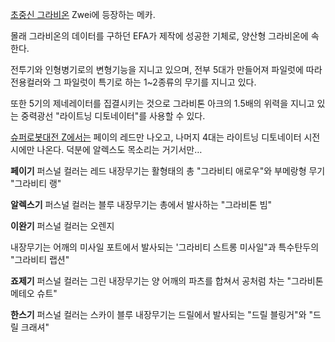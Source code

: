 [[초중신 그라비온]] Zwei에 등장하는 메카.

몰래 그라비온의 데이터를 구하던 EFA가 제작에 성공한 기체로, 양산형 그라비온에 속한다.

전투기와 인형병기로의 변형기능을 지니고 있으며, 전부 5대가 만들어져 파일럿에 따라 전용컬러와 그 파일럿이 특기로 하는 1~2종류의 무기를 지니고 있다.

또한 5기의 제네레이터를 집결시키는 것으로 그라비톤 아크의 1.5배의 위력을 지니고 있는 중력광선 "라이트닝 디토네이터"를 사용할 수 있다.

[[슈퍼로봇대전 Z]]에서는 페이의 레드만 나오고, 나머지 4대는 라이트닝 디토네이터 시전시에만 나온다. 덕분에 알렉스도 목소리는 거기서만…

'''페이기'''
퍼스널 컬러는 레드
내장무기는 활형태의 총 "그라비티 애로우"와 부메랑형 무기 "그라비티 랭"

'''알렉스기'''
퍼스널 컬러는 블루
내장무기는 총에서 발사하는 "그라비톤 빔"

'''이완기'''
퍼스널 컬러는 오렌지

내장무기는 어깨의 미사일 포트에서 발사되는 '그라비티 스트롱 미사일"과 특수탄두의 "그라비티 랩션"

'''죠제기'''
퍼스널 컬러는 그린
내장무기는 양 어깨의 파츠를 합쳐서 공처럼 차는 "그라비톤 메테오 슈트"

'''한스기'''
퍼스널 컬러는 스카이 블루
내장무기는 드릴에서 발사되는 "드릴 블링거"와 "드릴 크래셔"
